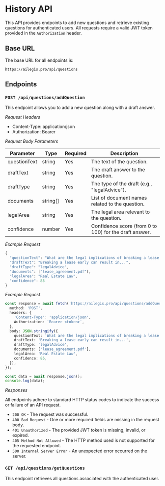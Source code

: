 # History API

This API provides endpoints to add new questions and retrieve existing questions for authenticated users. All requests require a valid JWT token provided in the `Authorization` header.

## Base URL

The base URL for all endpoints is:

```plaintext copy
https://ailegis.pro/api/questions
```

## Endpoints

### `POST /api/questions/addQuestion`
This endpoint allows you to add a new question along with a draft answer.

*Request Headers*
- Content-Type: application/json
- Authorization: Bearer <token>

*Request Body Parameters*

| Parameter |	Type	 | Required  |	Description |
|-----------|--------|-----------|--------------|
|questionText  |	string  |	Yes  |	The text of the question. |
|draftText  |	string  |	Yes  |	The draft answer to the question. |
|draftType  |	string  |	Yes  |	The type of the draft (e.g., "legalAdvice"). |
|documents  |	string[]  |	Yes  |	List of document names related to the question. |
|legalArea  |	string  |	Yes  |	The legal area relevant to the question. |
|confidence  |	number  |	Yes  |	Confidence score (from 0 to 100) for the draft answer. |


*Example Request*

```ts copy
{
  "questionText": "What are the legal implications of breaking a lease early?",
  "draftText": "Breaking a lease early can result in...",
  "draftType": "legalAdvice",
  "documents": ["lease_agreement.pdf"],
  "legalArea": "Real Estate Law",
  "confidence": 85
}
```

*Example Request*

```ts copy
const response = await fetch('https://ailegis.pro/api/questions/addQuestion', {
  method: 'POST',
  headers: {
    'Content-Type': 'application/json',
    Authorization: `Bearer <token>`,
  },
  body: JSON.stringify({
    questionText: 'What are the legal implications of breaking a lease early?',
    draftText: 'Breaking a lease early can result in...',
    draftType: 'legalAdvice',
    documents: ['lease_agreement.pdf'],
    legalArea: 'Real Estate Law',
    confidence: 85,
  }),
});

const data = await response.json();
console.log(data);
```

*Responses*

All endpoints adhere to standard HTTP status codes to indicate the success or failure of an API request.

- `200 OK` - The request was successful.
- `400 Bad Request` - One or more required fields are missing in the request body.
- `401 Unauthorized` - The provided JWT token is missing, invalid, or expired.
- `405 Method Not Allowed` - The HTTP method used is not supported for the requested endpoint.
- `500 Internal Server Error` - An unexpected error occurred on the server.


### `GET /api/questions/getQuestions`
This endpoint retrieves all questions associated with the authenticated user.
